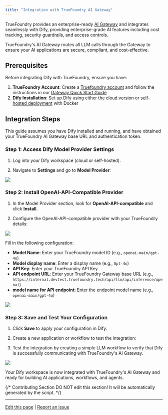```yaml
---
title: "Integration with TrueFoundry AI Gateway"
---
```


TrueFoundry provides an enterprise-ready [AI Gateway](https://www.truefoundry.com/ai-gateway) and integrates seamlessly with Dify, providing enterprise-grade AI features including cost tracking, security guardrails, and access controls.

TrueFoundry's AI Gateway routes all LLM calls through the Gateway to ensure your AI applications are secure, compliant, and cost-effective.

## Prerequisites

Before integrating Dify with TrueFoundry, ensure you have:

1. **TrueFoundry Account**: Create a [Truefoundry account](https://www.truefoundry.com/register) and follow the instructions in our [Gateway Quick Start Guide](https://docs.truefoundry.com/gateway/quick-start)
2. **Dify Installation**: Set up Dify using either the [cloud version](https://dify.ai/) or [self-hosted deployment](https://github.com/langgenius/dify) with Docker

## Integration Steps

This guide assumes you have Dify installed and running, and have obtained your TrueFoundry AI Gateway base URL and authentication token.


### Step 1: Access Dify Model Provider Settings

1. Log into your Dify workspace (cloud or self-hosted).

2. Navigate to **Settings** and go to **Model Provider**:

<Frame>
  <img src="/images/model provider select diffy.png" />
</Frame>

### Step 2: Install OpenAI-API-Compatible Provider

1. In the Model Provider section, look for **OpenAI-API-compatible** and click **Install**.

2. Configure the OpenAI-API-compatible provider with your TrueFoundry details:

<Frame>
  <img src="/images/open api diffy.png" />
</Frame>

Fill in the following configuration:
- **Model Name**: Enter your TrueFoundry model ID (e.g., `openai-main/gpt-4o`)
- **Model display name**: Enter a display name (e.g., `Gpt-4o`)
- **API Key**: Enter your TrueFoundry API Key
- **API endpoint URL**: Enter your TrueFoundry Gateway base URL (e.g., `https://internal.devtest.truefoundry.tech/api/llm/api/inference/openai`)
- **model name for API endpoint**: Enter the endpoint model name (e.g., `openai-main/gpt-4o`)

<Frame>
  <img src="/images/new-code-snippet.png" />
</Frame>


### Step 3: Save and Test Your Configuration

1. Click **Save** to apply your configuration in Dify.

2. Create a new application or workflow to test the integration:

3. Test the integration by creating a simple LLM workflow to verify that Dify is successfully communicating with TrueFoundry's AI Gateway.

<Frame>
  <img src="/images/result diffy.png" />
</Frame>

Your Dify workspace is now integrated with TrueFoundry's AI Gateway and ready for building AI applications, workflows, and agents.

{/*
Contributing Section
DO NOT edit this section!
It will be automatically generated by the script.
*/}

---

[Edit this page](https://github.com/langgenius/dify-docs/edit/main/en/development/models-integration/truefoundry.mdx) | [Report an issue](https://github.com/langgenius/dify-docs/issues/new?template=docs.yml)

